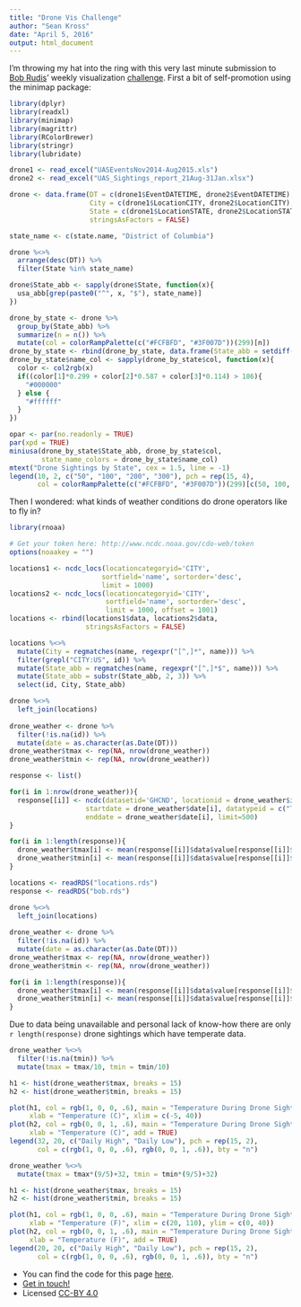 ```yaml
---
title: "Drone Vis Challenge"
author: "Sean Kross"
date: "April 5, 2016"
output: html_document
---
```


I'm throwing my hat into the ring with this very last
minute submission to [Bob Rudis](https://twitter.com/hrbrmstr)'
weekly visualization [challenge](https://rud.is/b/2016/03/30/introducing-a-weekly-r-python-js-etc-vis-challenge/). First a bit of self-promotion using the minimap
package:

```r
library(dplyr)
library(readxl)
library(minimap)
library(magrittr)
library(RColorBrewer)
library(stringr)
library(lubridate)

drone1 <- read_excel("UASEventsNov2014-Aug2015.xls")
drone2 <- read_excel("UAS_Sightings_report_21Aug-31Jan.xlsx")

drone <- data.frame(DT = c(drone1$EventDATETIME, drone2$EventDATETIME),
                    City = c(drone1$LocationCITY, drone2$LocationCITY),
                    State = c(drone1$LocationSTATE, drone2$LocationSTATE),
                    stringsAsFactors = FALSE)

state_name <- c(state.name, "District of Columbia")

drone %<>%
  arrange(desc(DT)) %>%
  filter(State %in% state_name)

drone$State_abb <- sapply(drone$State, function(x){
  usa_abb[grep(paste0("^", x, "$"), state_name)]
})

drone_by_state <- drone %>%
  group_by(State_abb) %>%
  summarize(n = n()) %>%
  mutate(col = colorRampPalette(c("#FCFBFD", "#3F007D"))(299)[n])
drone_by_state <- rbind(drone_by_state, data.frame(State_abb = setdiff(usa_abb, drone_by_state$State_abb), n = rep(0, 4), col = rep("#FFFFFF", 4), stringsAsFactors = FALSE))
drone_by_state$name_col <- sapply(drone_by_state$col, function(x){
  color <- col2rgb(x)
  if((color[1]*0.299 + color[2]*0.587 + color[3]*0.114) > 186){
    "#000000"
  } else {
    "#ffffff"
  }
})

opar <- par(no.readonly = TRUE)
par(xpd = TRUE)
miniusa(drone_by_state$State_abb, drone_by_state$col, 
        state_name_colors = drone_by_state$name_col)
mtext("Drone Sightings by State", cex = 1.5, line = -1)
legend(10, 2, c("50", "100", "200", "300"), pch = rep(15, 4),
       col = colorRampPalette(c("#FCFBFD", "#3F007D"))(299)[c(50, 100, 200, 299)], bty = "n")
```

Then I wondered: what kinds of weather conditions do drone
operators like to fly in?

```r
library(rnoaa)

# Get your token here: http://www.ncdc.noaa.gov/cdo-web/token
options(noaakey = "")

locations1 <- ncdc_locs(locationcategoryid='CITY', 
                       sortfield='name', sortorder='desc', 
                       limit = 1000)
locations2 <- ncdc_locs(locationcategoryid='CITY', 
                        sortfield='name', sortorder='desc', 
                        limit = 1000, offset = 1001)
locations <- rbind(locations1$data, locations2$data, 
                   stringsAsFactors = FALSE)

locations %<>%
  mutate(City = regmatches(name, regexpr("[^,]*", name))) %>%
  filter(grepl("CITY:US", id)) %>%
  mutate(State_abb = regmatches(name, regexpr("[^,]*$", name))) %>%
  mutate(State_abb = substr(State_abb, 2, 3)) %>%
  select(id, City, State_abb)

drone %<>%
  left_join(locations)
  
drone_weather <- drone %>%
  filter(!is.na(id)) %>%
  mutate(date = as.character(as.Date(DT)))
drone_weather$tmax <- rep(NA, nrow(drone_weather))
drone_weather$tmin <- rep(NA, nrow(drone_weather))

response <- list()

for(i in 1:nrow(drone_weather)){
  response[[i]] <- ncdc(datasetid='GHCND', locationid = drone_weather$id[i],
                   startdate = drone_weather$date[i], datatypeid = c("TMAX", "TMIN"),
                   enddate = drone_weather$date[i], limit=500)
}

for(i in 1:length(response)){
  drone_weather$tmax[i] <- mean(response[[i]]$data$value[response[[i]]$data$datatype == "TMAX"])
  drone_weather$tmin[i] <- mean(response[[i]]$data$value[response[[i]]$data$datatype == "TMIN"])
}
```

```r
locations <- readRDS("locations.rds")
response <- readRDS("bob.rds")

drone %<>%
  left_join(locations)
  
drone_weather <- drone %>%
  filter(!is.na(id)) %>%
  mutate(date = as.character(as.Date(DT)))
drone_weather$tmax <- rep(NA, nrow(drone_weather))
drone_weather$tmin <- rep(NA, nrow(drone_weather))

for(i in 1:length(response)){
  drone_weather$tmax[i] <- mean(response[[i]]$data$value[response[[i]]$data$datatype == "TMAX"])
  drone_weather$tmin[i] <- mean(response[[i]]$data$value[response[[i]]$data$datatype == "TMIN"])
}
```

Due to data being unavailable and personal lack of know-how
there are only `r length(response)` drone sightings which
have temperate data.

```r
drone_weather %<>%
  filter(!is.na(tmin)) %>%
  mutate(tmax = tmax/10, tmin = tmin/10)

h1 <- hist(drone_weather$tmax, breaks = 15)
h2 <- hist(drone_weather$tmin, breaks = 15)
```

```r
plot(h1, col = rgb(1, 0, 0, .6), main = "Temperature During Drone Sightings",
     xlab = "Temperature (C)", xlim = c(-5, 40))
plot(h2, col = rgb(0, 0, 1, .6), main = "Temperature During Drone Sightings",
     xlab = "Temperature (C)", add = TRUE)
legend(32, 20, c("Daily High", "Daily Low"), pch = rep(15, 2),
       col = c(rgb(1, 0, 0, .6), rgb(0, 0, 1, .6)), bty = "n")
```

```r
drone_weather %<>%
  mutate(tmax = tmax*(9/5)+32, tmin = tmin*(9/5)+32)

h1 <- hist(drone_weather$tmax, breaks = 15)
h2 <- hist(drone_weather$tmin, breaks = 15)
```

```r
plot(h1, col = rgb(1, 0, 0, .6), main = "Temperature During Drone Sightings",
     xlab = "Temperature (F)", xlim = c(20, 110), ylim = c(0, 40))
plot(h2, col = rgb(0, 0, 1, .6), main = "Temperature During Drone Sightings",
     xlab = "Temperature (F)", add = TRUE)
legend(20, 20, c("Daily High", "Daily Low"), pch = rep(15, 2),
       col = c(rgb(1, 0, 0, .6), rgb(0, 0, 1, .6)), bty = "n")
```

- You can find the code for this page [here](https://github.com/seankross/seankross.github.io/tree/master/notes/drones).
- [Get in touch!](http://twitter.com/seankross)
- Licensed [CC-BY 4.0](https://creativecommons.org/licenses/by/4.0/)